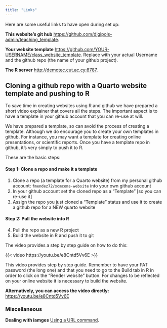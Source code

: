 ```yaml
---
title: "Links"
---
```


Here are some useful links to have open during set up: 

**This website's git hub** [https://github.com/digipols-admin/teaching_template](https://github.com/digipols-admin/teaching_template).

**Your website template** [https://github.com/YOUR-USERNAME/class_website_template](https://github.com/YOUR-USERNAME/class_website_template). Replace with your actual Username and the github repo (the name of your github project).

**The R server** [http://demotec.cut.ac.cy:8787](http://demotec.cut.ac.cy:8787).


## Cloning a github repo with a Quarto website template and pushing to R

To save time in creating websites using R and github we have prepared a short video explainer that covers all the steps. The important aspect is to have a template in your github account that you can re-use at will. 

We have prepared a template, so can avoid the process of creating a template. Although we do encourage you to create your own templates in github. For instance, you may want a template for creating online presentations, or scientific reports. Once you have a template repo in github, it's very simply to push it to R.

These are the basic steps: 

#### Step 1: Clone a repo and make it a template

1. Clone a repo (a template for a Quarto website) from my personal github account: `fmendez72/xdmcoms-website` into your own github account 
2. In your github account set the cloned repo as a "Template" [so you can re-use it]
3. Assign the repo you just cloned a "Template" status and use it to create a github repo for a NEW quarto website

#### Step 2: Pull the website into R 

4. Pull the repo as a new R project 
5. Build the website in R and push it to git 

The video provides a step by step guide on how to do this:

{{< video https://youtu.be/e8Cntd5Vv6E >}}

:::{.callout-note}
This video provides step by step guide. Remember to have your PAT password (the long one) and that you need to go to the Build tab in R in order to click on the "Render website" button. For changes to be reflected on your online website it is necessary to build the website.  
:::

**Alternatively, you can access the video directly:** [https://youtu.be/e8Cntd5Vv6E](https://youtu.be/e8Cntd5Vv6E)


### Miscellaneous

**Dealing with iamges** [Using a URL command](links-tab/images_testing.qmd).



